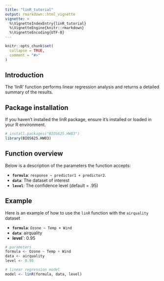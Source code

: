```yaml
---
title: "linR_tutorial"
output: rmarkdown::html_vignette
vignette: >
  %\VignetteIndexEntry{linR_tutorial}
  %\VignetteEngine{knitr::rmarkdown}
  %\VignetteEncoding{UTF-8}
---
```


```r
knitr::opts_chunk$set(
  collapse = TRUE,
  comment = "#>"
)
```

## Introduction

The 'linR' function performs linear regression analysis and returns a detailed summary of the results. 

## Package installation
If you haven't installed the linR package, ensure it's installed or loaded in your R environment. 
```r
# install.packages("BIOS625.HW03")
library(BIOS625.HW03)
```

## Function overview

Below is a description of the parameters the function accepts:

- **`formula`**: `response ~ predictor1 + predictor2`.
- **`data`**: The dataset of interest
- **`level`**: The confidence level (default = .95)

## Example

Here is an example of how to use the `linR` function with the `airquality` dataset

- **`formula`**: `Ozone ~ Temp + Wind`
- **`data`**: airquality
- **level`**: 0.95
```r
# parameters
formula <- Ozone ~ Temp + Wind
data <- airquality
level <- 0.95

# linear regression model
model <- linR(formula, data, level)
```

